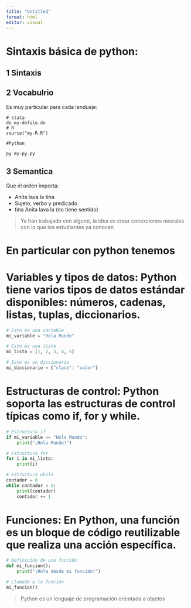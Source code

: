 ```yaml
---
title: "Untitled"
format: html
editor: visual
---
```


# Sintaxis básica de python:

## 1 Sintaxis



## 2 Vocabulrio

Es muy particular para cada lenduaje:
```
# stata
do my-dofile.do
# R
source("my-R.R")

#Python

py my-py.py
```

## 3 Semantica

Que el orden importa: 

- Anita lava la tina
- Sujeto, verbo y predicado
- tina Anita lava la (no tiene sentido)

>  Ya han trabajado con alguno, la idea es crear conexciones neurales con lo que los estudiantes ya conocen 

# En particular con python tenemos

# Variables y tipos de datos: Python tiene varios tipos de datos estándar disponibles: números, cadenas, listas, tuplas, diccionarios.

```python
# Esto es una variable
mi_variable = "Hola Mundo"

# Esto es una lista
mi_lista = [1, 2, 3, 4, 5]

# Esto es un diccionario
mi_diccionario = {"clave": "valor"}
```

# Estructuras de control: Python soporta las estructuras de control típicas como if, for y while.

```python

# Estructura if
if mi_variable == "Hola Mundo":
    print("¡Hola Mundo!")

# Estructura for
for i in mi_lista:
    print(i)

# Estructura while
contador = 0
while contador < 5:
    print(contador)
    contador += 1

```
# Funciones: En Python, una función es un bloque de código reutilizable que realiza una acción específica.

```python
# Definición de una función
def mi_funcion():
    print("¡Hola desde mi función!")

# Llamada a la función
mi_funcion()
```

> Python es un lenguaje de programación orientada a objetos

